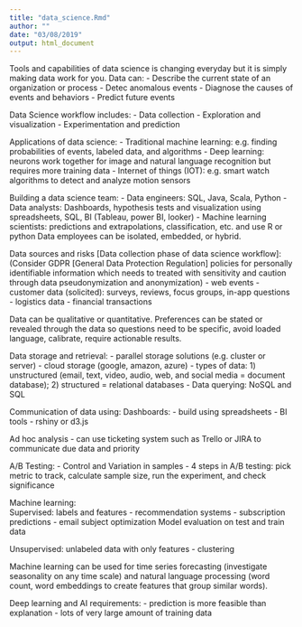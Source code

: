 ```yaml
---
title: "data_science.Rmd"
author: ""
date: "03/08/2019"
output: html_document
---
```


Tools and capabilities of data science is changing everyday but it is simply making data work for you. Data can:
- Describe the current state of an organization or process
- Detec anomalous events
- Diagnose the causes of events and behaviors
- Predict future events

Data Science workflow includes:
- Data collection
- Exploration and visualization
- Experimentation and prediction

Applications of data science:
- Traditional machine learning: e.g. finding probabilities of events, labeled data, and algorithms
- Deep learning: neurons work together for image and natural language recognition but requires more training data
- Internet of things (IOT): e.g. smart watch algorithms to detect and analyze motion sensors

Building a data science team:
- Data engineers: SQL, Java, Scala, Python
- Data analysts: Dashboards, hypothesis tests and visualization using spreadsheets, SQL, BI (Tableau, power BI, looker)
- Machine learning scientists: predictions and extrapolations, classification, etc. and use R or python
Data employees can be isolated, embedded, or hybrid.

Data sources and risks [Data collection phase of data science workflow]:
(Consider GDPR [General Data Protection Regulation] policies for personally identifiable information which needs to treated with sensitivity and caution through data pseudonymization and anonymization)
- web events
- customer data (solicited): surveys, reviews, focus groups, in-app questions
- logistics data
- financial transactions

Data can be qualitative or quantitative. 
Preferences can be stated or revealed through the data so questions need to be specific, avoid loaded language, calibrate, require actionable results.

Data storage and retrieval: 
- parallel storage solutions (e.g. cluster or server)
- cloud storage (google, amazon, azure)
- types of data: 1) unstructured (email, text, video, audio, web, and social media = document database); 2) structured = relational databases
- Data querying: NoSQL and SQL 

Communication of data using: 
Dashboards:
- build using spreadsheets 
- BI tools
- rshiny or d3.js

Ad hoc analysis
- can use ticketing system such as Trello or JIRA to communicate due data and priority

A/B Testing:
- Control and Variation in samples
- 4 steps in A/B testing: pick metric to track, calculate sample size, run the experiment, and check significance 

Machine learning:  
Supervised: labels and features
- recommendation systems
- subscription predictions
- email subject optimization
Model evaluation on test and train data

Unsupervised: unlabeled data with only features
- clustering

Machine learning can be used for time series forecasting (investigate seasonality on any time scale) and natural language processing (word count, word embeddings to create features that group similar words).


Deep learning and AI requirements:
- prediction is more feasible than explanation
- lots of very large amount of training data



